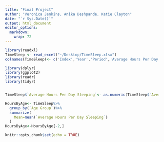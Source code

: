 ```yaml
---
title: "Final Project"
author: "Veronica Jenkins, Anika Deshpande, Katie Clayton"
date: "`r Sys.Date()`"
output: html_document
editor_options: 
  markdown: 
    wrap: 72
---
```


```r
library(readxl)
TimeSleep <- read_excel("~/Desktop/TimeSleep.xlsx")
colnames(TimeSleep)<- c('Index','Year','Period','Average Hours Per Day Sleeping','Standard Error','Type of Days','Age Group','Activity','Sex')
```

```r
library(dplyr)
library(ggplot2)
library(readr)
library(tidyr)


TimeSleep$`Average Hours Per Day Sleeping`<- as.numeric(TimeSleep$`Average Hours Per Day Sleeping`)

HoursByAge<- TimeSleep%>%
  group_by(`Age Group`)%>%
  summarize(
    Mean=mean(`Average Hours Per Day Sleeping`)
  )
HoursByAge<-HoursByAge[-2,]


```

```r
knitr::opts_chunk$set(echo = TRUE)
```
